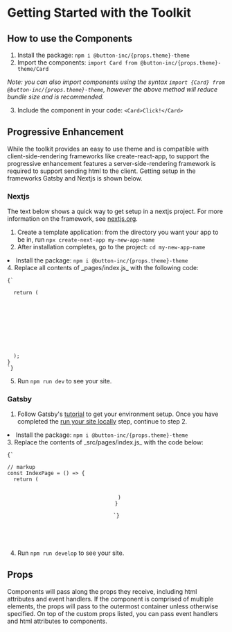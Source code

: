 
# Getting Started with the Toolkit

## How to use the Components

<!-- Due to how MDX v1 handles JSX & MD, any lines with props need to be in JSX -->
<!-- see https://github.com/facebook/docusaurus/issues/6072#issuecomment-989516658 -->
<!-- MDX v2 is optional as of Storybook v6.5, so there is potential for refactoring in the future -->

<ol>
  <li>Install the package: <code>npm i @button-inc/{props.theme}-theme</code></li>
  <li>Import the components: <code>import Card from @button-inc/{props.theme}-theme/Card</code></li>
</ol>

<p><em>Note: you can also import components using the syntax <code>import &#123;Card&#125; from @button-inc/{props.theme}-theme</code>, however the above method will reduce bundle size and is recommended.</em></p>

3. Include the component in your code: `<Card>Click!</Card>`

## Progressive Enhancement

While the toolkit provides an easy to use theme and is compatible with client-side-rendering frameworks like
create-react-app, to support the progressive enhancement features a server-side-rendering framework is required to
support sending html to the client. Getting setup in the frameworks Gatsby and Nextjs is shown below.

### Nextjs

The text below shows a quick way to get setup in a nextjs project. For more information on the framework, see [nextjs.org](https://nextjs.org/).

1. Create a template application: from the directory you want your app to be in, run `npx create-next-app my-new-app-name`
2. After installation completes, go to the project: `cd my-new-app-name`
<li>Install the package: <code>npm i @button-inc/{props.theme}-theme</code></li>
4. Replace all contents of _pages/index.js_ with the following code:

<pre><code>{`

  return (
    <div>
      <Header />
    </div>
  );
}
`}</code></pre>

5. Run `npm run dev` to see your site.

### Gatsby

1. Follow Gatsby's [tutorial](https://www.gatsbyjs.com/docs/tutorial/part-0/) to get your environment setup. Once you have completed the [run your site locally](https://www.gatsbyjs.com/docs/tutorial/part-1/#run-your-site-locally) step, continue to step 2.
<li>Install the package: <code>npm i @button-inc/{props.theme}-theme</code></li>
3. Replace the contents of _src/pages/index.js_ with the code below:

<pre><code>{`

// markup
const IndexPage = () => {
  return (
    <Header />
  )
}

`}</code></pre>


4. Run `npm run develop` to see your site.

## Props

Components will pass along the props they receive, including html attributes and event handlers. If the component is comprised of multiple
elements, the props will pass to the outermost container unless otherwise specified. On top
of the custom props listed, you can pass event handlers and html attributes to components.
